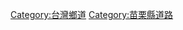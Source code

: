 {{Catnav|頁面分類|地理|国家|亚洲国家|中華民國|台灣|台灣交通|台灣鄉道}}
[[Category:台灣鄉道|Category:台灣鄉道]]
[[Category:苗栗縣道路|Category:苗栗縣道路]]